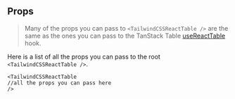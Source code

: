 
<Head>
  <title>Props - Material React Table Docs</title>
  <meta
    name="description"
    content="All the props that can be used in Material React Table"
  />
  <meta
    property="og:title"
    content="Material React Table Props API Reference"
  />
  <meta
    property="og:description"
    content="A reference of all the props that can be used in Material React Table"
  />
</Head>

## Props

> Many of the props you can pass to `<TailwindCSSReactTable />` are the same as the ones you can pass to the TanStack Table [useReactTable](https://tanstack.com/table/v8/docs/api/core/table) hook.

Here is a list of all the props you can pass to the root `<TailwindCSSReactTable />`.

```tsx
<TailwindCSSReactTable
//all the props you can pass here
/>
```

<RootPropTable />

<SourceCode />

